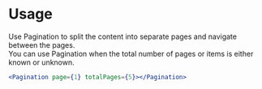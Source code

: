 # Usage

Use Pagination to split the content into separate pages and navigate between the pages. <br/>
You can use Pagination when the total number of pages or items is either known or unknown.

```jsx
<Pagination page={1} totalPages={5}></Pagination>
```
